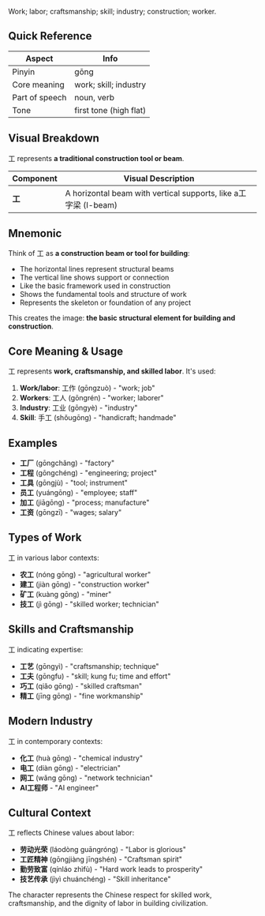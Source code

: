 Work; labor; craftsmanship; skill; industry; construction; worker.

## Quick Reference

| Aspect         | Info                   |
| -------------- | ---------------------- |
| Pinyin         | gōng                   |
| Core meaning   | work; skill; industry  |
| Part of speech | noun, verb             |
| Tone           | first tone (high flat) |

## Visual Breakdown

工 represents **a traditional construction tool or beam**.

| Component | Visual Description                                        |
| --------- | --------------------------------------------------------- |
| **工**    | A horizontal beam with vertical supports, like a工字梁 (I-beam) |

## Mnemonic

Think of 工 as **a construction beam or tool for building**:

- The horizontal lines represent structural beams
- The vertical line shows support or connection
- Like the basic framework used in construction
- Shows the fundamental tools and structure of work
- Represents the skeleton or foundation of any project

This creates the image: **the basic structural element for building and construction**.

## Core Meaning & Usage

工 represents **work, craftsmanship, and skilled labor**. It's used:

1. **Work/labor**: 工作 (gōngzuò) - "work; job"
2. **Workers**: 工人 (gōngrén) - "worker; laborer"
3. **Industry**: 工业 (gōngyè) - "industry"
4. **Skill**: 手工 (shǒugōng) - "handicraft; handmade"

## Examples

- **工厂** (gōngchǎng) - "factory"
- **工程** (gōngchéng) - "engineering; project"
- **工具** (gōngjù) - "tool; instrument"
- **员工** (yuángōng) - "employee; staff"
- **加工** (jiāgōng) - "process; manufacture"
- **工资** (gōngzī) - "wages; salary"

## Types of Work

工 in various labor contexts:

- **农工** (nóng gōng) - "agricultural worker"
- **建工** (jiàn gōng) - "construction worker"
- **矿工** (kuàng gōng) - "miner"
- **技工** (jì gōng) - "skilled worker; technician"

## Skills and Craftsmanship

工 indicating expertise:

- **工艺** (gōngyì) - "craftsmanship; technique"
- **工夫** (gōngfu) - "skill; kung fu; time and effort"
- **巧工** (qiǎo gōng) - "skilled craftsman"
- **精工** (jīng gōng) - "fine workmanship"

## Modern Industry

工 in contemporary contexts:

- **化工** (huà gōng) - "chemical industry"
- **电工** (diàn gōng) - "electrician"
- **网工** (wǎng gōng) - "network technician"
- **AI工程师** - "AI engineer"

## Cultural Context

工 reflects Chinese values about labor:

- **劳动光荣** (láodòng guāngróng) - "Labor is glorious"
- **工匠精神** (gōngjiàng jīngshén) - "Craftsman spirit"
- **勤劳致富** (qínláo zhìfù) - "Hard work leads to prosperity"
- **技艺传承** (jìyì chuánchéng) - "Skill inheritance"

The character represents the Chinese respect for skilled work, craftsmanship, and the dignity of labor in building civilization.
